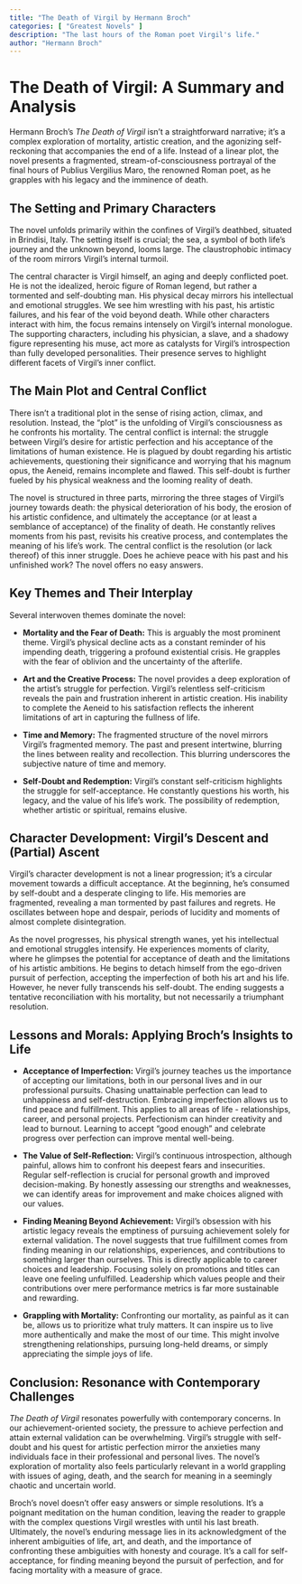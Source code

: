 ```yaml
---
title: "The Death of Virgil by Hermann Broch"
categories: [ "Greatest Novels" ]
description: "The last hours of the Roman poet Virgil's life."
author: "Hermann Broch"
---
```

# The Death of Virgil: A Summary and Analysis

Hermann Broch's *The Death of Virgil* isn't a straightforward narrative; it's a complex exploration of mortality, artistic creation, and the agonizing self-reckoning that accompanies the end of a life.  Instead of a linear plot, the novel presents a fragmented, stream-of-consciousness portrayal of the final hours of Publius Vergilius Maro, the renowned Roman poet, as he grapples with his legacy and the imminence of death.

## The Setting and Primary Characters

The novel unfolds primarily within the confines of Virgil's deathbed, situated in Brindisi, Italy.  The setting itself is crucial; the sea, a symbol of both life's journey and the unknown beyond, looms large. The claustrophobic intimacy of the room mirrors Virgil's internal turmoil.

The central character is Virgil himself, an aging and deeply conflicted poet. He is not the idealized, heroic figure of Roman legend, but rather a tormented and self-doubting man.  His physical decay mirrors his intellectual and emotional struggles. We see him wrestling with his past, his artistic failures, and his fear of the void beyond death.  While other characters interact with him, the focus remains intensely on Virgil's internal monologue. The supporting characters, including his physician, a slave, and a shadowy figure representing his muse, act more as catalysts for Virgil's introspection than fully developed personalities.  Their presence serves to highlight different facets of Virgil’s inner conflict.

## The Main Plot and Central Conflict

There isn’t a traditional plot in the sense of rising action, climax, and resolution. Instead, the "plot" is the unfolding of Virgil's consciousness as he confronts his mortality.  The central conflict is internal: the struggle between Virgil's desire for artistic perfection and his acceptance of the limitations of human existence. He is plagued by doubt regarding his artistic achievements, questioning their significance and worrying that his magnum opus, the Aeneid, remains incomplete and flawed.  This self-doubt is further fueled by his physical weakness and the looming reality of death.

The novel is structured in three parts, mirroring the three stages of Virgil’s journey towards death:  the physical deterioration of his body, the erosion of his artistic confidence, and ultimately the acceptance (or at least a semblance of acceptance) of the finality of death. He constantly relives moments from his past, revisits his creative process, and contemplates the meaning of his life's work.  The central conflict is the resolution (or lack thereof) of this inner struggle. Does he achieve peace with his past and his unfinished work?  The novel offers no easy answers.

## Key Themes and Their Interplay

Several interwoven themes dominate the novel:

* **Mortality and the Fear of Death:**  This is arguably the most prominent theme.  Virgil's physical decline acts as a constant reminder of his impending death, triggering a profound existential crisis.  He grapples with the fear of oblivion and the uncertainty of the afterlife.

* **Art and the Creative Process:** The novel provides a deep exploration of the artist's struggle for perfection.  Virgil's relentless self-criticism reveals the pain and frustration inherent in artistic creation.  His inability to complete the Aeneid to his satisfaction reflects the inherent limitations of art in capturing the fullness of life.

* **Time and Memory:**  The fragmented structure of the novel mirrors Virgil's fragmented memory.  The past and present intertwine, blurring the lines between reality and recollection.  This blurring underscores the subjective nature of time and memory.

* **Self-Doubt and Redemption:**  Virgil's constant self-criticism highlights the struggle for self-acceptance. He constantly questions his worth, his legacy, and the value of his life's work. The possibility of redemption, whether artistic or spiritual, remains elusive.


## Character Development: Virgil's Descent and (Partial) Ascent

Virgil's character development is not a linear progression; it's a circular movement towards a difficult acceptance. At the beginning, he's consumed by self-doubt and a desperate clinging to life. His memories are fragmented, revealing a man tormented by past failures and regrets. He oscillates between hope and despair, periods of lucidity and moments of almost complete disintegration.

As the novel progresses, his physical strength wanes, yet his intellectual and emotional struggles intensify. He experiences moments of clarity, where he glimpses the potential for acceptance of death and the limitations of his artistic ambitions.   He begins to detach himself from the ego-driven pursuit of perfection, accepting the imperfection of both his art and his life.  However, he never fully transcends his self-doubt.  The ending suggests a tentative reconciliation with his mortality, but not necessarily a triumphant resolution.

## Lessons and Morals: Applying Broch's Insights to Life

* **Acceptance of Imperfection:**  Virgil's journey teaches us the importance of accepting our limitations, both in our personal lives and in our professional pursuits.  Chasing unattainable perfection can lead to unhappiness and self-destruction.  Embracing imperfection allows us to find peace and fulfillment. This applies to all areas of life - relationships, career, and personal projects.  Perfectionism can hinder creativity and lead to burnout.  Learning to accept "good enough" and celebrate progress over perfection can improve mental well-being.

* **The Value of Self-Reflection:**  Virgil’s continuous introspection, although painful, allows him to confront his deepest fears and insecurities.  Regular self-reflection is crucial for personal growth and improved decision-making.  By honestly assessing our strengths and weaknesses, we can identify areas for improvement and make choices aligned with our values.

* **Finding Meaning Beyond Achievement:**  Virgil's obsession with his artistic legacy reveals the emptiness of pursuing achievement solely for external validation.  The novel suggests that true fulfillment comes from finding meaning in our relationships, experiences, and contributions to something larger than ourselves. This is directly applicable to career choices and leadership. Focusing solely on promotions and titles can leave one feeling unfulfilled.  Leadership which values people and their contributions over mere performance metrics is far more sustainable and rewarding.

* **Grappling with Mortality:** Confronting our mortality, as painful as it can be, allows us to prioritize what truly matters.  It can inspire us to live more authentically and make the most of our time.  This might involve strengthening relationships, pursuing long-held dreams, or simply appreciating the simple joys of life.

## Conclusion: Resonance with Contemporary Challenges

*The Death of Virgil* resonates powerfully with contemporary concerns.  In our achievement-oriented society, the pressure to achieve perfection and attain external validation can be overwhelming.  Virgil's struggle with self-doubt and his quest for artistic perfection mirror the anxieties many individuals face in their professional and personal lives.  The novel's exploration of mortality also feels particularly relevant in a world grappling with issues of aging, death, and the search for meaning in a seemingly chaotic and uncertain world.

Broch's novel doesn't offer easy answers or simple resolutions. It's a poignant meditation on the human condition, leaving the reader to grapple with the complex questions Virgil wrestles with until his last breath. Ultimately, the novel's enduring message lies in its acknowledgment of the inherent ambiguities of life, art, and death, and the importance of confronting these ambiguities with honesty and courage.  It's a call for self-acceptance, for finding meaning beyond the pursuit of perfection, and for facing mortality with a measure of grace.

